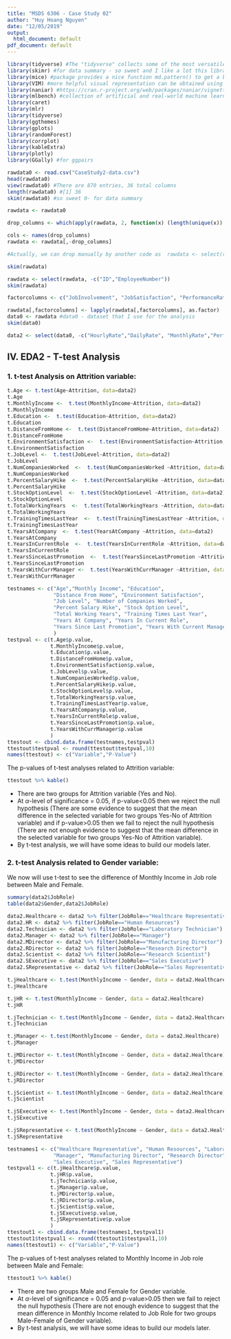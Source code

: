 ```yaml
---
title: "MSDS 6306 - Case Study 02"
author: "Huy Hoang Nguyen"
date: "12/05/2019"
output:
  html_document: default
pdf_document: default
---
```



```r
library(tidyverse) #The "tidyverse" collects some of the most versatile R packages: ggplot2, dplyr, tidyr, readr, purrr, and tibble. The packages work in harmony to clean, process, model, and visualize data.
library(skimr) #for data summary - so sweet and I like a lot this library
library(mice) #package provides a nice function md.pattern() to get a better understanding of the pattern of missing data
library(VIM) #more helpful visual representation can be obtained using the VIM package for agrr
library(naniar) #https://cran.r-project.org/web/packages/naniar/vignettes/getting-started-w-naniar.html (for gg_mis_var) (Missing values)
library(mlbench) #collection of artificial and real-world machine learning benchmark problems, including, e.g., several data sets from the UCI repository. (also has BostonHousing)
library(caret)
library(mlr)
library(tidyverse)
library(ggthemes)
library(gplots)
library(randomForest)
library(corrplot)
library(kableExtra)
library(plotly)
library(GGally) #for ggpairs

```


```r
rawdata0 <- read.csv("CaseStudy2-data.csv")
head(rawdata0)
view(rawdata0) #There are 870 entries, 36 total columns
length(rawdata0) #[1] 36
skim(rawdata0) #so sweet 0- for data summary

rawdata <- rawdata0
```

```r
drop_columns <- which(apply(rawdata, 2, function(x) (length(unique(x)) == 1)))

cols <- names(drop_columns)
rawdata <- rawdata[,-drop_columns]

#Actually, we can drop manually by another code as  rawdata <- select(rawdata, -c("Over18","EmployeeCount", "StandardHours")) . We will get the same results finally.

skim(rawdata)
```

```r
rawdata <- select(rawdata, -c("ID","EmployeeNumber"))
skim(rawdata)
```

```r
factorcolumns <- c("JobInvolvement", "JobSatisfaction", "PerformanceRating", "RelationshipSatisfaction", "WorkLifeBalance")

rawdata[,factorcolumns] <- lapply(rawdata[,factorcolumns], as.factor)
data0 <- rawdata #data0 - dataset that I use for the analysis
skim(data0)

```

```r
data2 <- select(data0, -c("HourlyRate","DailyRate", "MonthlyRate","PerformanceRating"))
```


## IV. EDA2 - T-test Analysis

### 1. t-test Analysis on Attrition variable:


```r
t.Age <- t.test(Age~Attrition, data=data2)
t.Age
t.MonthlyIncome <-  t.test(MonthlyIncome~Attrition, data=data2)
t.MonthlyIncome
t.Education <-  t.test(Education~Attrition, data=data2)
t.Education
t.DistanceFromHome <-  t.test(DistanceFromHome~Attrition, data=data2)
t.DistanceFromHome
t.EnvironmentSatisfaction <-  t.test(EnvironmentSatisfaction~Attrition, data=data2)
t.EnvironmentSatisfaction
t.JobLevel <-  t.test(JobLevel~Attrition, data=data2)
t.JobLevel
t.NumCompaniesWorked  <-  t.test(NumCompaniesWorked ~Attrition, data=data2)
t.NumCompaniesWorked 
t.PercentSalaryHike  <-  t.test(PercentSalaryHike ~Attrition, data=data2)
t.PercentSalaryHike
t.StockOptionLevel  <-  t.test(StockOptionLevel ~Attrition, data=data2)
t.StockOptionLevel
t.TotalWorkingYears  <-  t.test(TotalWorkingYears ~Attrition, data=data2)
t.TotalWorkingYears
t.TrainingTimesLastYear  <-  t.test(TrainingTimesLastYear ~Attrition, data=data2)
t.TrainingTimesLastYear
t.YearsAtCompany  <-  t.test(YearsAtCompany ~Attrition, data=data2)
t.YearsAtCompany
t.YearsInCurrentRole  <-  t.test(YearsInCurrentRole ~Attrition, data=data2)
t.YearsInCurrentRole
t.YearsSinceLastPromotion  <-  t.test(YearsSinceLastPromotion ~Attrition, data=data2)
t.YearsSinceLastPromotion
t.YearsWithCurrManager <-  t.test(YearsWithCurrManager ~Attrition, data=data2)
t.YearsWithCurrManager

```



```r
testnames <- c("Age","Monthly Income", "Education",
               "Distance From Home", "Environment Satisfaction", 
               "Job Level", "Number of Companies Worked",
               "Percent Salary Hike", "Stock Option Level",
               "Total Working Years", "Training Times Last Year",
               "Years At Company", "Years In Current Role",
               "Years Since Last Promotion", "Years With Current Manager"
               )
testpval <- c(t.Age$p.value,
              t.MonthlyIncome$p.value,
              t.Education$p.value,
              t.DistanceFromHome$p.value,
              t.EnvironmentSatisfaction$p.value,
              t.JobLevel$p.value,
              t.NumCompaniesWorked$p.value,
              t.PercentSalaryHike$p.value,
              t.StockOptionLevel$p.value,
              t.TotalWorkingYears$p.value,
              t.TrainingTimesLastYear$p.value,
              t.YearsAtCompany$p.value,
              t.YearsInCurrentRole$p.value,
              t.YearsSinceLastPromotion$p.value,
              t.YearsWithCurrManager$p.value
              )
ttestout <- cbind.data.frame(testnames,testpval)
ttestout$testpval <- round(ttestout$testpval,10) 
names(ttestout) <- c("Variable","P-Value")
```


The p-values of t-test analyses related to Attrition variable:


```r
ttestout %>% kable()
```



- There are two groups for Attrition variable (Yes and No).   
- At $\alpha$-level of significance = 0.05, if p-value<0.05 then we reject the null hypothesis (There are some evidence to suggest that the mean difference in the selected variable for two groups Yes-No of Attrition variable) and if p-value>0.05 then we fail to reject the null hypothesis (There are not enough evidence to suggest that the mean difference in the selected variable for two groups Yes-No of Attrition variable).  
- By  t-test analysis, we will have some ideas to build our models later.  


### 2. t-test Analysis related to Gender variable:


We now will  use t-test to see the difference of Monthly Income in Job role between Male and Female.  

```r
summary(data2$JobRole)
table(data2$Gender,data2$JobRole)
```

```r
data2.Healthcare <- data2 %>% filter(JobRole=="Healthcare Representative")
data2.HR <- data2 %>% filter(JobRole=="Human Resources")
data2.Technician <- data2 %>% filter(JobRole=="Laboratory Technician")
data2.Manager <- data2 %>% filter(JobRole=="Manager")
data2.MDirector <- data2 %>% filter(JobRole=="Manufacturing Director")
data2.RDirector <- data2 %>% filter(JobRole=="Research Director")
data2.Scientist <- data2 %>% filter(JobRole=="Research Scientist")
data2.SExecutive <- data2 %>% filter(JobRole=="Sales Executive")
data2.SRepresentative <- data2 %>% filter(JobRole=="Sales Representative")
```

```r
t.jHealthcare <- t.test(MonthlyIncome ~ Gender, data = data2.Healthcare)
t.jHealthcare 

t.jHR <- t.test(MonthlyIncome ~ Gender, data = data2.Healthcare)
t.jHR 

t.jTechnician <- t.test(MonthlyIncome ~ Gender, data = data2.Healthcare)
t.jTechnician 

t.jManager <- t.test(MonthlyIncome ~ Gender, data = data2.Healthcare)
t.jManager

t.jMDirector <- t.test(MonthlyIncome ~ Gender, data = data2.Healthcare)
t.jMDirector

t.jRDirector <- t.test(MonthlyIncome ~ Gender, data = data2.Healthcare)
t.jRDirector

t.jScientist <- t.test(MonthlyIncome ~ Gender, data = data2.Healthcare)
t.jScientist

t.jSExecutive <- t.test(MonthlyIncome ~ Gender, data = data2.Healthcare)
t.jSExecutive

t.jSRepresentative <- t.test(MonthlyIncome ~ Gender, data = data2.Healthcare)
t.jSRepresentative

```



```r
testnames1 <- c("Healthcare Representative", "Human Resources", "Laboratory Technician",
               "Manager", "Manufacturing Director", "Research Director", "Research Scientist",
               "Sales Executive", "Sales Representative")
testpval1 <- c(t.jHealthcare$p.value,
              t.jHR$p.value,
              t.jTechnician$p.value,
              t.jManager$p.value,
              t.jMDirector$p.value,
              t.jRDirector$p.value,
              t.jScientist$p.value,
              t.jSExecutive$p.value,
              t.jSRepresentative$p.value
              )
ttestout1 <- cbind.data.frame(testnames1,testpval1)
ttestout1$testpval1 <- round(ttestout1$testpval1,10) 
names(ttestout1) <- c("Variable","P-Value")
```



The p-values of t-test analyses related to Monthly Income in Job role between Male and Female:



```r
ttestout1 %>% kable()
```



- There are two groups Male and Female for Gender variable.   
- At $\alpha$-level of significance = 0.05 and  p-value>0.05 then we fail to reject the null hypothesis (There are not enough evidence to suggest that the mean difference in Monthly Income related to Job Role for two groups Male-Female of Gender variable).  
- By  t-test analysis, we will have some ideas to build our models later.  

